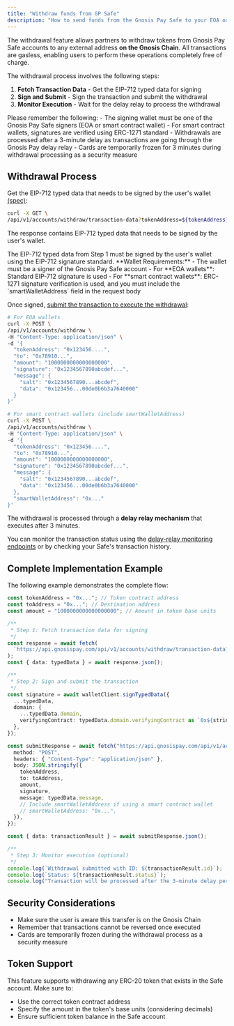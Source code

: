 ```yaml
---
title: "Withdraw funds from GP Safe"
description: "How to send funds from the Gnosis Pay Safe to your EOA or somewhere else."
---
```


The withdrawal feature allows partners to withdraw tokens from Gnosis Pay Safe accounts to any external address **on the Gnosis Chain**.
All transactions are gasless, enabling users to perform these operations completely free of charge.

The withdrawal process involves the following steps:

1. **Fetch Transaction Data** - Get the EIP-712 typed data for signing
2. **Sign and Submit** - Sign the transaction and submit the withdrawal
3. **Monitor Execution** - Wait for the delay relay to process the withdrawal

<Warning>
Please remember the following:
- The signing wallet must be one of the Gnosis Pay Safe signers (EOA or smart contract wallet)
- For smart contract wallets, signatures are verified using ERC-1271 standard
- Withdrawals are processed after a 3-minute delay as transactions are going through the Gnosis Pay delay relay
- Cards are temporarily frozen for 3 minutes during withdrawal processing as a security measure
</Warning>

## Withdrawal Process

<Steps titleSize="h3">
<Step title="Fetch Transaction Data for Signing">

Get the EIP-712 typed data that needs to be signed by the user's wallet [(spec)](/api-reference/account-management/retrieve-transaction-data-for-withdrawing-from-safe):

```bash cURL
curl -X GET \
/api/v1/accounts/withdraw/transaction-data?tokenAddress=${tokenAddress}&to=${toAddress}&amount=${amount}
```

The response contains EIP-712 typed data that needs to be signed by the user's wallet.

</Step>
<Step title="Sign the EIP-712 Typed Data">
The EIP-712 typed data from Step 1 must be signed by the user's wallet using the EIP-712 signature standard.

<Note>
**Wallet Requirements:**
- The wallet must be a signer of the Gnosis Pay Safe account
- For **EOA wallets**: Standard EIP-712 signature is used
- For **smart contract wallets**: ERC-1271 signature verification is used, and you must include the `smartWalletAddress` field in the request body
</Note>
</Step>
<Step title="Submit Transaction">

Once signed, [submit the transaction to execute the withdrawal](/api-reference/account-management/withdraw-from-safe-with-signature):

```bash cURL
# For EOA wallets
curl -X POST \
/api/v1/accounts/withdraw \
-H "Content-Type: application/json" \
-d '{
  "tokenAddress": "0x123456....",
  "to": "0x78910...",
  "amount": "1000000000000000000",
  "signature": "0x1234567890abcdef...",
  "message": {
    "salt": "0x1234567890...abcdef",
    "data": "0x123456...00de0b6b3a7640000"
  }
}'

# For smart contract wallets (include smartWalletAddress)
curl -X POST \
/api/v1/accounts/withdraw \
-H "Content-Type: application/json" \
-d '{
  "tokenAddress": "0x123456....",
  "to": "0x78910...",
  "amount": "1000000000000000000",
  "signature": "0x1234567890abcdef...",
  "message": {
    "salt": "0x1234567890...abcdef",
    "data": "0x123456...00de0b6b3a7640000"
  },
  "smartWalletAddress": "0x..."
}'
```

</Step>
<Step title="Monitor the Execution">

The withdrawal is processed through a **delay relay mechanism** that executes after 3 minutes.

You can monitor the transaction status using the [delay-relay monitoring endpoints](/api-reference/safe-management/list-delayed-transactions) or by checking your Safe's transaction history.
</Step>
</Steps>




## Complete Implementation Example

The following example demonstrates the complete flow:

```typescript
const tokenAddress = "0x..."; // Token contract address
const toAddress = "0x..."; // Destination address
const amount = "1000000000000000000"; // Amount in token base units

/**
 * Step 1: Fetch transaction data for signing
 */
const response = await fetch(
  `https://api.gnosispay.com/api/v1/accounts/withdraw/transaction-data?tokenAddress=${tokenAddress}&to=${toAddress}&amount=${amount}`
);
const { data: typedData } = await response.json();

/**
 * Step 2: Sign and submit the transaction
 */
const signature = await walletClient.signTypedData({
  ...typedData,
  domain: {
    ...typedData.domain,
    verifyingContract: typedData.domain.verifyingContract as `0x${string}`,
  },
});

const submitResponse = await fetch("https://api.gnosispay.com/api/v1/accounts/withdraw", {
  method: "POST",
  headers: { "Content-Type": "application/json" },
  body: JSON.stringify({
    tokenAddress,
    to: toAddress,
    amount,
    signature,
    message: typedData.message,
    // Include smartWalletAddress if using a smart contract wallet
    // smartWalletAddress: "0x...",
  }),
});

const { data: transactionResult } = await submitResponse.json();

/**
 * Step 3: Monitor execution (optional)
 */
console.log(`Withdrawal submitted with ID: ${transactionResult.id}`);
console.log(`Status: ${transactionResult.status}`);
console.log("Transaction will be processed after the 3-minute delay period");
```


## Security Considerations

- Make sure the user is aware this transfer is on the Gnosis Chain
- Remember that transactions cannot be reversed once executed
- Cards are temporarily frozen during the withdrawal process as a security measure

## Token Support

This feature supports withdrawing any ERC-20 token that exists in the Safe account. Make sure to:

- Use the correct token contract address
- Specify the amount in the token's base units (considering decimals)
- Ensure sufficient token balance in the Safe account
